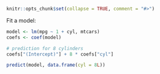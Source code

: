 ```r
knitr::opts_chunk$set(collapse = TRUE, comment = "#>")
```
Fit a model:
```r
model <- lm(mpg ~ 1 + cyl, mtcars)
coefs <- coef(model)

# prediction for 8 cylinders
coefs["(Intercept)"] + 8 * coefs["cyl"]

predict(model, data.frame(cyl = 8L))
```
